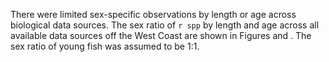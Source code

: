 There were limited sex-specific observations by length or age across biological data sources. The sex ratio of `r spp` by length and age across all available data sources off the West Coast are shown in Figures \ref{fig:len-sex-ratio} and \ref{fig:age-sex-ratio}. The sex ratio of young fish was assumed to be 1:1. 